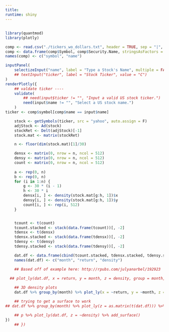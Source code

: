 ```yaml
---
title:
runtime: shiny
---
```



## 

```r
library(quantmod)
library(plotly)

comp <- read.csv("./tickers_wo_dollars.txt", header = TRUE, sep = "|", stringsAsFactors = FALSE)
comp <- data.frame(comp$Symbol, comp$Security.Name, stringsAsFactors = FALSE)
names(comp) <- c("symbol", "name")

inputPanel(
    selectizeInput("name", label = "Type a Stock's Name", multiple = FALSE, choices = comp$name)
    ## textInput("ticker", label = "Stock Ticker", value = "C")
)
renderPlotly({
    ## valdate ticker ----
    validate(
        ## need(input$ticker != "", "Input a valid US stock ticker.")
        need(input$name != "", "Select a US stock name.")
    )
ticker <- comp$symbol[comp$name == input$name]

    stock <- getSymbols(ticker, src = "yahoo", auto.assign = F)
    adjStock <- Ad(stock)
    stockRet <- Delt(adjStock)[-1]
    stock.mat <- matrix(stockRet)

    n <- floor(dim(stock.mat)[1]/30)

    densx <- matrix(0, nrow = n, ncol = 512)
    densy <- matrix(0, nrow = n, ncol = 512)
    count <- matrix(0, nrow = n, ncol = 512)
    
    a <- rep(0, n)
    b <- rep(0, n)
    for (i in 1:n) {
        g <- 30 * (i - 1)
        h <- 30 * i
        densx[i, ] <- density(stock.mat[g:h, 1])$x
        densy[i, ] <- density(stock.mat[g:h, 1])$y
        count[i, ] <- rep(i, 512)
    }


    tcount <- t(count)
    tcount.stacked <- stack(data.frame(tcount))[, -2]
    tdensx <- t(densx)
    tdensx.stacked <- stack(data.frame(tdensx))[, -2]
    tdensy <- t(densy)
    tdensy.stacked <- stack(data.frame(tdensy))[, -2]

    dat.df <- data.frame(cbind(tcount.stacked, tdensx.stacked, tdensy.stacked))
    names(dat.df) <- c("month", "return", "density")

    ## Based off of example here: http://rpubs.com/julyanarbel/192923
    
  ## plot_ly(dat.df, x = return, y = month, z = density, group = month, type = "scatter3d", mode = "lines")

    ## 3D density plots
    dat.df %>% group_by(month) %>% plot_ly(x = ~return, y = ~month, z = ~density, type = "scatter3d", mode = "lines")

    ## trying to get a surface to work
## dat.df %>% group_by(month) %>% plot_ly(z = as.matrix(t(dat.df))) %>% add_surface()

    ## p %>% plot_ly(dat.df, z = ~density) %>% add_surface() 
})
    ## })
```
